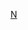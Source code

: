<noinclude>{{NoteTA|1=zh-hans:那不勒斯;zh-hk:拿玻里;zh-tw:拿坡里;}}</noinclude>{{football squad
|name        = 拿玻里球員名單
|teamname    = 那不勒斯足球俱乐部
|title       = -{zh-hans:那不勒斯; zh-hant:拿玻里;}-
|bgcolor=#007FFF|textcolor=#ffffff|bordercolor=#2651a5
|list=<div>
{{football squad2 player|no=1|name=[[阿列克斯·梅雷特|-{zh-hans:梅雷特;zh-hk:美列特;zh-tw:梅雷特;}-]]}}
{{football squad2 player|no=2|name={{le|凯文·马尔屈|Kévin Malcuit|-{zh-hans:马尔屈;zh-hk:馬古列;zh-tw:馬爾屈;}-}}}}
{{football squad2 player|no=4|name=[[迪亞戈·德梅|-{zh-hans:德梅;zh-hk:迪美;zh-tw:德默;}-]]}}
{{football squad2 player|no=5|name=[[胡安·古伊列梅·努内斯·赫苏斯|-{zh-hans:赫苏斯;zh-hk:捷西斯;zh-tw:赫蘇斯;}-]]}}
{{football squad2 player|no=6|name=[[马里奥·鲁伊|-{zh-hans:鲁伊;zh-hk:雷爾;zh-tw:魯伊;}-]]}}
{{football squad2 player|no=7|name=[[埃利夫·埃尔马斯|-{zh-hans:埃尔马斯;zh-hk:艾馬斯;zh-tw:艾爾馬斯;}-]]}}
{{football squad2 player|no=8|name=[[法比安·魯伊斯|-{zh-hans:法维安;zh-hant:法比安;}-]]}}
{{football squad2 player|no=9|name={{le|維克特·歐欣翰|Victor Osimhen|-{zh-hans:奥斯梅恩;zh-hk:奧森漢;zh-tw:歐欣翰;}-}}}}
{{football squad2 player|no=11|name=[[伊爾文·洛薩諾|-{zh-hans:洛萨诺;zh-hk:羅辛奴;zh-tw:洛薩諾;}-]]}}
<!--{{football squad2 player|no=12|name={{le|Nikita Contini Baranovsky|Nikita Contini Baranovsky|-{zh-hans:孔蒂尼;zh-hk:干天尼;zh-tw:孔蒂尼;}-}}}}-->
<!--{{football squad2 player|no=13|name={{le|塞巴斯蒂亚诺·卢佩尔托|Sebastiano Luperto|-{zh-hans:卢佩尔托;zh-hk:盧柏圖;zh-tw:盧波托;}-}}}}-->
{{football squad2 player|no=13|name={{le|阿米爾·拉赫曼尼|Amir Rrahmani|-{zh-hans:拉赫马尼;zh-hk:拉亞馬尼;zh-tw:拉赫曼尼;}-}}}}
{{football squad2 player|no=14|name=[[德賴斯·梅滕斯|-{zh-hans:默滕斯;zh-hk:梅頓斯;zh-tw:梅滕斯;}-]]}}
{{football squad2 player|no=20|name=[[彼得·傑林斯基|-{zh-hans:杰林斯基;zh-hk:施連斯基;zh-tw:傑林斯基;}-]]}}
{{football squad2 player|no=21|name=[[馬特奧·波利塔諾|-{zh-hans:波利塔诺;zh-hk:保列坦奴;zh-tw:波利塔諾;}-]]}}
{{football squad2 player|no=22|name=[[吉奧瓦尼·迪洛倫佐|-{zh-hans:迪洛伦佐;zh-tw:迪洛倫佐;zh-hk:迪羅倫素;}-]]}}
{{football squad2 player|no=24|name=[[洛倫佐·因西涅|-{zh-hans:因西涅;zh-hk:恩斯治尼;zh-hant:因西涅;}-]]}} [[File:Captain sports.svg|12px]]
{{football squad2 player|no=25|name=[[戴维·奥斯皮纳|-{zh-hans:奥斯皮纳; zh-tw:奧斯賓拿; zh-hk:奧斯賓拿;}-]]}}
{{football squad2 player|no=26|name=[[卡利杜·高列巴尼|-{zh-cn:库里巴利;zh-hk:高列巴尼;zh-tw:科里巴利;}-]]}}
{{football squad2 player|no=31|name=[[法奧齊·古拉姆|-{zh-cn:古拉姆;zh-tw:古拉姆;zh-hk:高林;}-]]}}
{{football squad2 player|no=33|name={{le|亚当·欧纳斯|Adam Ounas|-{zh-hans:欧纳斯;zh-hk:奧拿斯}-}}}}
<!--{{football squad2 player|no=34|name=[[阿明·尤尼斯|尤尼斯]]}}-->
{{football squad2 player|no=37|name=[[安德烈亞·佩塔納|-{zh-hans:佩塔尼亚;zh-hk:比達拿;zh-tw:比達拿;}-]]}}
{{football squad2 player|no=68|name=[[斯坦尼斯拉夫·洛博特卡|-{zh-hans:洛博特卡;zh-hk:盧保卡;zh-tw:洛博特卡;}-]]}}
<!--{{football squad2 player|no=99|name=[[阿卡迪烏什·米利克|-{zh-hans:米利克; zh-hk:米利克; zh-tw:米利克;}-]]}}-->
<!--{{football squad2 player|no=|name={{le|馬恰奇|Zinédine Machach}}}}-->
{{football squad2 player|no=|name=[[阿克塞尔·图安泽贝|-{zh-hans:图安泽贝;zh-hk:杜安沙比;zh-tw:圖安澤比;}-]]}}
{{football squad manager|title=主教練|name=[[卢西亚诺·斯帕莱蒂|-{zh-hans:斯帕莱蒂;zh-hk:史巴列堤;zh-tw:斯帕萊蒂;}-]]}}
</div>}}<noinclude>
{{Squad maintenance|update source=http://www.sscnapoli.it/web/listplayer.aspx}}
[[Category:意大利足球俱樂部名單模板|N]]

</noinclude>
